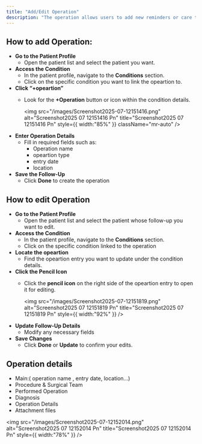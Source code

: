 ```yaml
---
title: "Add/Edit Operation"
description: "The operation allows users to add new reminders or care tasks linked to a patient’s condition, ensuring proper tracking and continuity of care. Users can enter details like reason, date, and assigned provider. Existing operation can be edited by clicking the pencil icon to update information as needed. These operations keep patient records accurate and actionable. "
---
```


## How to add Operation:

- **Go to the Patient Profile**
  - Open the patient list and select the patient you want.
- **Access the Condition**
  - In the patient profile, navigate to the **Conditions** section.
  - Click on the specific condition you want to link the opeartion to.
- **Click “\+opeartion”**
  - Look for the **\+Operation** button or icon within the condition details.

    <img
      src="/images/Screenshot2025-07-12151416.png"
      alt="Screenshot2025 07 12151416 Pn"
      title="Screenshot2025 07 12151416 Pn"
      style={{ width:"85%" }}
      className="mr-auto"
    />
- **Enter Operation Details**
  - Fill in required fields such as:
    - Operation name
    - opeartion type
    - entry date
    - location
- **Save the Follow-Up**
  - Click **Done** to create the operation

## How to edit Operation

- **Go to the Patient Profile**
  - Open the patient list and select the patient whose follow-up you want to edit.
- **Access the Condition**
  - In the patient profile, navigate to the **Conditions** section.
  - Click on the specific condition linked to the operation
- **Locate the opeartion**
  - Find the opeartion entry you want to update under the condition details.
- **Click the Pencil Icon**
  - Click the **pencil icon** on the right side of the opeartion entry to open it for editing.

    <img
      src="/images/Screenshot2025-07-12151819.png"
      alt="Screenshot2025 07 12151819 Pn"
      title="Screenshot2025 07 12151819 Pn"
      style={{ width:"92%" }}
    />
- **Update Follow-Up Details**
  - Modify any necessary fields
- **Save Changes**
  - Click **Done** or **Update** to confirm your edits.

## Operation details

- Main:( operation name , entry date, location...)
- Procedure & Surgical Team
- Performed Operation
- Diagnosis
- Operation Details
- Attachment files

<img
  src="/images/Screenshot2025-07-12152014.png"
  alt="Screenshot2025 07 12152014 Pn"
  title="Screenshot2025 07 12152014 Pn"
  style={{ width:"78%" }}
/>